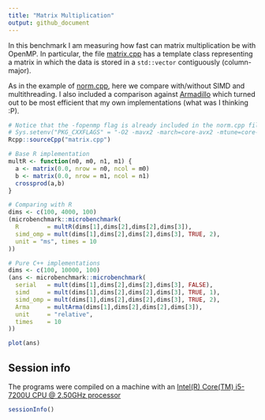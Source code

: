 ```yaml
---
title: "Matrix Multiplication"
output: github_document
---
```


In this benchmark I am measuring how fast can matrix multiplication be with OpenMP.
In particular, the file [matrix.cpp](matrix.cpp) has a template class representing
a matrix in which the data is stored in a `std::vector` contiguously (column-major).

As in the example of [norm.cpp](README.md), here we compare with/without SIMD and
multithreading. I also included a comparison against [Armadillo](http://arma.sourceforge.net/)
which turned out to be most efficient that my own implementations (what was I thinking :P).

```r
# Notice that the -fopenmp flag is already included in the norm.cpp file
# Sys.setenv("PKG_CXXFLAGS" = "-O2 -mavx2 -march=core-avx2 -mtune=core-avx2 -DARMA_USE_OPENMP")
Rcpp::sourceCpp("matrix.cpp")

# Base R implementation
multR <- function(n0, m0, n1, m1) {
  a <- matrix(0.0, nrow = n0, ncol = m0)
  b <- matrix(0.0, nrow = m1, ncol = n1)
  crossprod(a,b)
}

# Comparing with R
dims <- c(100, 4000, 100)
(microbenchmark::microbenchmark(
  R        = multR(dims[1],dims[2],dims[2],dims[3]),
  simd_omp = mult(dims[1],dims[2],dims[2],dims[3], TRUE, 2),
  unit = "ms", times = 10
))

# Pure C++ implementations
dims <- c(100, 10000, 100)
(ans <- microbenchmark::microbenchmark(
  serial   = mult(dims[1],dims[2],dims[2],dims[3], FALSE),
  simd     = mult(dims[1],dims[2],dims[2],dims[3], TRUE, 1),
  simd_omp = mult(dims[1],dims[2],dims[2],dims[3], TRUE, 2),
  Arma     = multArma(dims[1],dims[2],dims[2],dims[3]),
  unit     = "relative",
  times    = 10
))


```

```r
plot(ans)
```

## Session info

The programs were compiled on a machine with an 
[Intel(R) Core(TM) i5-7200U CPU @ 2.50GHz processor](https://ark.intel.com/content/www/us/en/ark/products/95443/intel-core-i5-7200u-processor-3m-cache-up-to-3-10-ghz.html)

```r
sessionInfo()
```

